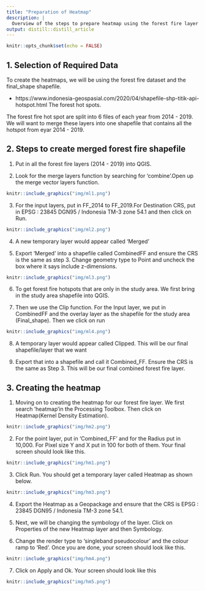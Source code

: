 ```yaml
---
title: "Preparation of Heatmap"
description: |
  Overview of the steps to prepare heatmap using the forest fire layer as reference
output: distill::distill_article
---
```


```r
knitr::opts_chunk$set(echo = FALSE)
```

## 1. Selection of Required Data

To create the heatmaps, we will be using the forest fire dataset and the final_shape shapefile.

  + https://www.indonesia-geospasial.com/2020/04/shapefile-shp-titik-api-hotspot.html The forest hot spots.
  
The forest fire hot spot are split into 6 files of each year from 2014 - 2019. We will want to merge these layers into one shapefile that contains all the hotspot from eyar 2014 - 2019.



## 2. Steps to create merged forest fire shapefile

1. Put in all the forest fire layers (2014 - 2019) into QGIS.


2. Look for the merge layers function by searching for 'combine'.Open up the merge vector layers function. 

```r
knitr::include_graphics("img/ml1.png")
```


3. For the input layers, put in FF_2014 to FF_2019.For Destination CRS, put in EPSG : 23845 DGN95 / Indonesia TM-3 zone 54.1 and then click on Run.

```r
knitr::include_graphics("img/ml2.png")
```


4. A new temporary layer would appear called ‘Merged’


5. Export ‘Merged’ into a shapefile called CombinedFF and ensure the CRS is the same as step 3. Change geometry type to Point and uncheck the box where it says include z-dimensions.

```r
knitr::include_graphics("img/ml3.png")
```

6. To get forest fire hotspots that are only in the study area. We first bring in the study area shapefile into QGIS.


7. Then we use the Clip function. For the Input layer, we put in CombinedFF and the overlay layer as the shapefile for the study area (Final_shape). Then we click on run

```r
knitr::include_graphics("img/ml4.png")
```

8. A temporary layer would appear called Clipped. This will be our final shapefile/layer that we want


9. Export that into a shapefile and call it Combined_FF. Ensure the CRS is the same as Step 3. This will be our final combined forest fire layer.


## 3. Creating the heatmap

1. Moving on to creating the heatmap for our forest fire layer. We first search 'heatmap'in the Processing Toolbox. Then click on Heatmap(Kernel Density Estimation).

```r
knitr::include_graphics("img/hm2.png")
```

2. For the point layer, put in 'Combined_FF' and for the Radius put in 10,000. For Pixel size Y and X put in 100 for both of them. Your final screen should look like this. 

```r
knitr::include_graphics("img/hm1.png")
```

3. Click Run. You should get a temporary layer called Heatmap as shown below.

```r
knitr::include_graphics("img/hm3.png")
```

4. Export the Heatmap as a Geopackage and ensure that the CRS is EPSG : 23845 DGN95 / Indonesia TM-3 zone 54.1. 

5. Next, we will be changing the symbology of the layer. Click on Properties of the new Heatmap layer and then Symbology. 

6. Change the render type to 'singleband pseudocolour' and the colour ramp to 'Red'. Once you are done, your screen should look like this.

```r
knitr::include_graphics("img/hm4.png")
```

7. Click on Apply and Ok. Your screen should look like this

```r
knitr::include_graphics("img/hm5.png")
```
